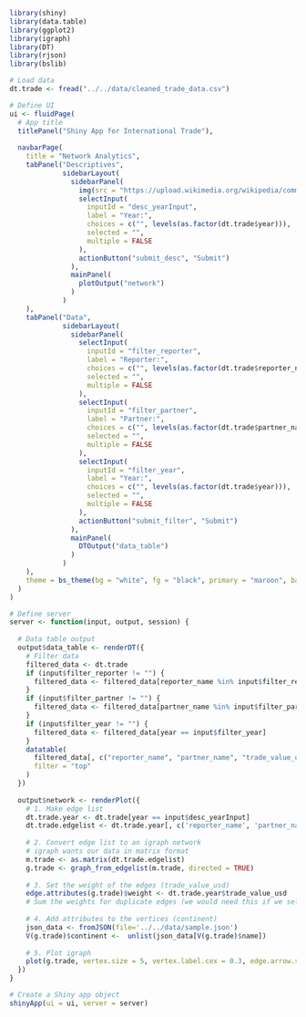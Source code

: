 ```r
library(shiny)
library(data.table)
library(ggplot2)
library(igraph) 
library(DT)
library(rjson)
library(bslib)

# Load data
dt.trade <- fread("../../data/cleaned_trade_data.csv")

# Define UI
ui <- fluidPage(
  # App title
  titlePanel("Shiny App for International Trade"),
  
  navbarPage(
    title = "Network Analytics",
    tabPanel("Descriptives",
             sidebarLayout(
               sidebarPanel(
                 img(src = "https://upload.wikimedia.org/wikipedia/commons/thumb/f/f5/World_Trade_Organization_%28logo_and_wordmark%29.svg/2560px-World_Trade_Organization_%28logo_and_wordmark%29.svg.png", width = "100%"),
                 selectInput(
                   inputId = "desc_yearInput",
                   label = "Year:",
                   choices = c("", levels(as.factor(dt.trade$year))),
                   selected = "",
                   multiple = FALSE
                 ),
                 actionButton("submit_desc", "Submit")
               ),
               mainPanel(
                 plotOutput("network")
               )
             )
    ),
    tabPanel("Data",
             sidebarLayout(
               sidebarPanel(
                 selectInput(
                   inputId = "filter_reporter",
                   label = "Reporter:",
                   choices = c("", levels(as.factor(dt.trade$reporter_name))),
                   selected = "",
                   multiple = FALSE
                 ),
                 selectInput(
                   inputId = "filter_partner",
                   label = "Partner:",
                   choices = c("", levels(as.factor(dt.trade$partner_name))),
                   selected = "",
                   multiple = FALSE
                 ),
                 selectInput(
                   inputId = "filter_year",
                   label = "Year:",
                   choices = c("", levels(as.factor(dt.trade$year))),
                   selected = "",
                   multiple = FALSE
                 ),
                 actionButton("submit_filter", "Submit")
               ),
               mainPanel(
                 DTOutput("data_table")
               )
             )
    ),
    theme = bs_theme(bg = "white", fg = "black", primary = "maroon", base_font = font_google("Montserrat"))
  )
)

# Define server
server <- function(input, output, session) {
  
  # Data table output
  output$data_table <- renderDT({
    # Filter data
    filtered_data <- dt.trade
    if (input$filter_reporter != "") {
      filtered_data <- filtered_data[reporter_name %in% input$filter_reporter]
    }
    if (input$filter_partner != "") {
      filtered_data <- filtered_data[partner_name %in% input$filter_partner]
    }
    if (input$filter_year != "") {
      filtered_data <- filtered_data[year == input$filter_year]
    }
    datatable(
      filtered_data[, c("reporter_name", "partner_name", "trade_value_usd", "reporter_continent", "partner_continent", "year")],
      filter = "top"
    )
  })
  
  output$network <- renderPlot({
    # 1. Make edge list
    dt.trade.year <- dt.trade[year == input$desc_yearInput]
    dt.trade.edgelist <- dt.trade.year[, c('reporter_name', 'partner_name')]
    
    # 2. Convert edge list to an igraph network
    # igraph wants our data in matrix format
    m.trade <- as.matrix(dt.trade.edgelist) 
    g.trade <- graph_from_edgelist(m.trade, directed = TRUE)
    
    # 3. Set the weight of the edges (trade_value_usd)
    edge.attributes(g.trade)$weight <- dt.trade.year$trade_value_usd
    # Sum the weights for duplicate edges (we would need this if we select           # multiple years) TODO
    
    # 4. Add attributes to the vertices (continent)
    json_data <- fromJSON(file='../../data/sample.json')
    V(g.trade)$continent <-  unlist(json_data[V(g.trade)$name])
    
    # 5. Plot igraph
    plot(g.trade, vertex.size = 5, vertex.label.cex = 0.3, edge.arrow.size=0.4)
  })
}

# Create a Shiny app object
shinyApp(ui = ui, server = server)

```
